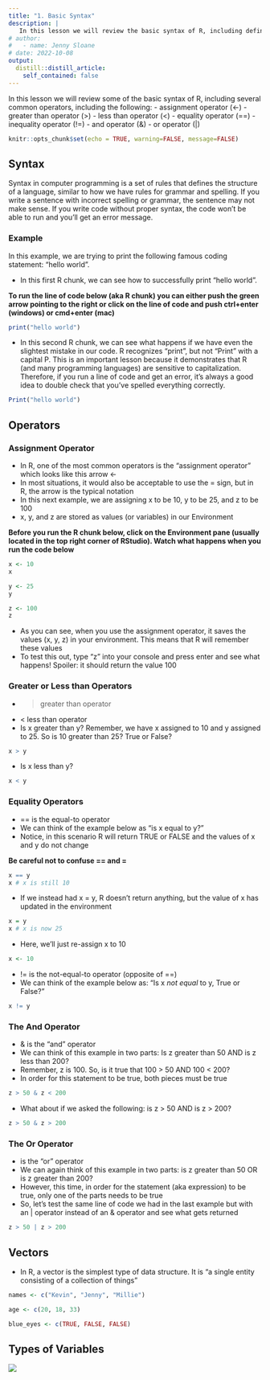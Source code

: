 ```yaml
---
title: "1. Basic Syntax"
description: |
   In this lesson we will review the basic syntax of R, including defining several common operators.
# author:
#   - name: Jenny Sloane
# date: 2022-10-08
output:
  distill::distill_article:
    self_contained: false
---
```



In this lesson we will review some of the basic syntax of R, including several common operators, including the following:
- assignment operator (<-)
- greater than operator (>)
- less than operator (<)
- equality operator (==) 
- inequality operator (!=)
- and operator (&)
- or operator (|)


```r
knitr::opts_chunk$set(echo = TRUE, warning=FALSE, message=FALSE)
```

## Syntax 

Syntax in computer programming is a set of rules that defines the structure of a language, similar to how we have rules for grammar and spelling. If you write a sentence with incorrect spelling or grammar, the sentence may not make sense. If you write code without proper syntax, the code won't be able to run and you'll get an error message. 

### Example

In this example, we are trying to print the following famous coding statement: "hello world". 

- In this first R chunk, we can see how to successfully print "hello world".

**To run the line of code below (aka R chunk) you can either push the green arrow pointing to the right or click on the line of code and push ctrl+enter (windows) or cmd+enter (mac)**

```r
print("hello world")
```

- In this second R chunk, we can see what happens if we have even the slightest mistake in our code. R recognizes "print", but not "Print" with a capital P. This is an important lesson because it demonstrates that R (and many programming languages) are sensitive to capitalization. Therefore, if you run a line of code and get an error, it's always a good idea to double check that you've spelled everything correctly.

```r
Print("hello world")
```

## Operators

### Assignment Operator

- In R, one of the most common operators is the "assignment operator" which looks like this arrow <-
- In most situations, it would also be acceptable to use the = sign, but in R, the arrow is the typical notation
- In this next example, we are assigning x to be 10, y to be 25, and z to be 100
- x, y, and z are stored as values (or variables) in our Environment

**Before you run the R chunk below, click on the Environment pane (usually located in the top right corner of RStudio). Watch what happens when you run the code below**
```r
x <- 10
x

y <- 25
y

z <- 100
z
```

- As you can see, when you use the assignment operator, it saves the values (x, y, z) in your environment. This means that R will remember these values
- To test this out, type "z" into your console and press enter and see what happens! Spoiler: it should return the value 100

### Greater or Less than Operators

- > greater than operator
- < less than operator
- Is x greater than y? Remember, we have x assigned to 10 and y assigned to 25. So is 10 greater than 25? True or False? 
```r
x > y
```

- Is x less than y? 
```r
x < y 
```


### Equality Operators

- == is the equal-to operator
- We can think of the example below as "is x equal to y?" 
- Notice, in this scenario R will return TRUE or FALSE and the values of x and y do not change

**Be careful not to confuse == and =** 
```r
x == y 
x # x is still 10
```

- If we instead had x = y, R doesn't return anything, but the value of x has updated in the environment 
```r
x = y
x # x is now 25
```

- Here, we'll just re-assign x to 10
```r
x <- 10
```

- != is the not-equal-to operator (opposite of ==)
- We can think of the example below as: "Is x *not equal* to y, True or False?"
```r
x != y 
```

### The And Operator

- & is the "and" operator
- We can think of this example in two parts: Is z greater than 50 AND is z less than 200? 
- Remember, z is 100. So, is it true that 100 > 50 AND 100 < 200? 
- In order for this statement to be true, both pieces must be true
```r
z > 50 & z < 200 
```

- What about if we asked the following: is z > 50 AND is z > 200? 
```r
z > 50 & z > 200
```

### The Or Operator
- | is the "or" operator
- We can again think of this example in two parts: is z greater than 50 OR is z greater than 200?
- However, this time, in order for the statement (aka expression) to be true, only one of the parts needs to be true
- So, let's test the same line of code we had in the last example but with an | operator instead of an & operator and see what gets returned
```r
z > 50 | z > 200
```


## Vectors

- In R, a vector is the simplest type of data structure. It is "a single entity consisting of a collection of things"

```r
names <- c("Kevin", "Jenny", "Millie")

age <- c(20, 18, 33)

blue_eyes <- c(TRUE, FALSE, FALSE)
```

## Types of Variables




![](images/data_types.png)